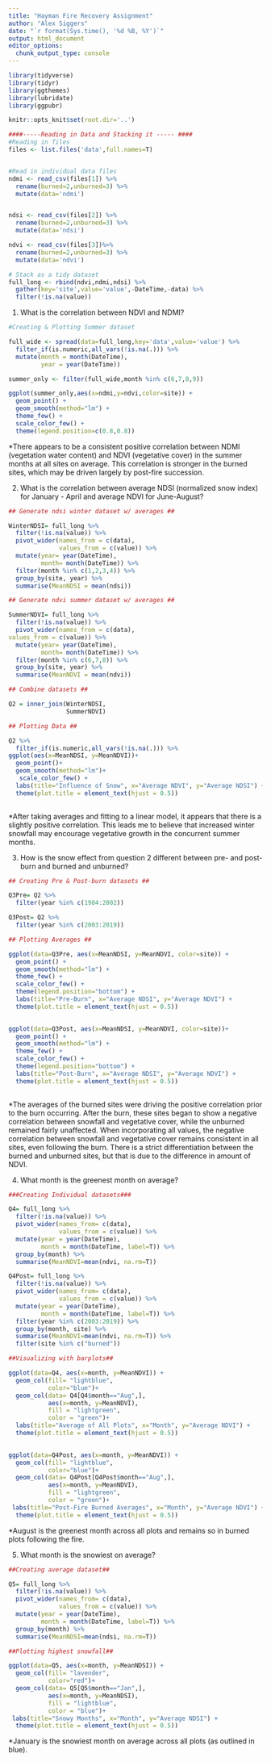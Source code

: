 ```yaml
---
title: "Hayman Fire Recovery Assignment"
author: "Alex Siggers"
date: "`r format(Sys.time(), '%d %B, %Y')`"
output: html_document
editor_options:
  chunk_output_type: console
---
```


```r
library(tidyverse)
library(tidyr)
library(ggthemes)
library(lubridate)
library(ggpubr)

knitr::opts_knit$set(root.dir='..')
```


```r
####-----Reading in Data and Stacking it ----- ####
#Reading in files
files <- list.files('data',full.names=T)


#Read in individual data files
ndmi <- read_csv(files[1]) %>% 
  rename(burned=2,unburned=3) %>%
  mutate(data='ndmi')


ndsi <- read_csv(files[2]) %>% 
  rename(burned=2,unburned=3) %>%
  mutate(data='ndsi')

ndvi <- read_csv(files[3])%>% 
  rename(burned=2,unburned=3) %>%
  mutate(data='ndvi')

# Stack as a tidy dataset
full_long <- rbind(ndvi,ndmi,ndsi) %>%
  gather(key='site',value='value',-DateTime,-data) %>%
  filter(!is.na(value))
```


1) What is the correlation between NDVI and NDMI?

```r

#Creating & Plotting Summer dataset

full_wide <- spread(data=full_long,key='data',value='value') %>%
  filter_if(is.numeric,all_vars(!is.na(.))) %>%
  mutate(month = month(DateTime),
         year = year(DateTime))

summer_only <- filter(full_wide,month %in% c(6,7,8,9))

ggplot(summer_only,aes(x=ndmi,y=ndvi,color=site)) + 
  geom_point() + 
  geom_smooth(method="lm") +
  theme_few() + 
  scale_color_few() + 
  theme(legend.position=c(0.8,0.8))
```

*There appears to be a consistent positive correlation between NDMI (vegetation water content) and NDVI (vegetative cover) in the summer months at all sites on average. This correlation is stronger in the burned sites, which may be driven largely by post-fire succession. 




2) What is the correlation between average NDSI (normalized
 snow index) for January - April and average NDVI for June-August?
 
```r

## Generate ndsi winter dataset w/ averages ##

WinterNDSI= full_long %>%
  filter(!is.na(value)) %>%
  pivot_wider(names_from = c(data),
              values_from = c(value)) %>%
  mutate(year= year(DateTime),
         month= month(DateTime)) %>%
  filter(month %in% c(1,2,3,4)) %>%
  group_by(site, year) %>%
  summarise(MeanNDSI = mean(ndsi))

## Generate ndvi summer dataset w/ averages ##

SummerNDVI= full_long %>%
  filter(!is.na(value)) %>%
  pivot_wider(names_from = c(data),
values_from = c(value)) %>%
  mutate(year= year(DateTime),
         month= month(DateTime)) %>%
  filter(month %in% c(6,7,8)) %>%
  group_by(site, year) %>%
  summarise(MeanNDVI = mean(ndvi))

## Combine datasets ##

Q2 = inner_join(WinterNDSI,
                SummerNDVI)

## Plotting Data ##

Q2 %>%
  filter_if(is.numeric,all_vars(!is.na(.))) %>%
ggplot(aes(x=MeanNDSI, y=MeanNDVI))+
  geom_point()+
  geom_smooth(method="lm")+
   scale_color_few() +  
  labs(title="Influence of Snow", x="Average NDVI", y="Average NDSI") +
  theme(plot.title = element_text(hjust = 0.5))
  
```
 
*After taking averages and fitting to a linear model, it appears that there is a slightly positive correlation. This leads me to believe that increased winter snowfall may encourage vegetative growth in the concurrent summer months. 




3) How is the snow effect from question 2 different between pre- and post-burn
and burned and unburned? 

```r

## Creating Pre & Post-burn datasets ##

Q3Pre= Q2 %>%
  filter(year %in% c(1984:2002))

Q3Post= Q2 %>%
  filter(year %in% c(2003:2019))

## Plotting Averages ##

ggplot(data=Q3Pre, aes(x=MeanNDSI, y=MeanNDVI, color=site)) +
  geom_point() +
  geom_smooth(method="lm") +
  theme_few() + 
  scale_color_few() + 
  theme(legend.position="bottom") +
  labs(title="Pre-Burn", x="Average NDSI", y="Average NDVI") +
  theme(plot.title = element_text(hjust = 0.5))
  

ggplot(data=Q3Post, aes(x=MeanNDSI, y=MeanNDVI, color=site))+
  geom_point() +
  geom_smooth(method="lm") +
  theme_few() + 
  scale_color_few() + 
  theme(legend.position="bottom") +
  labs(title="Post-Burn", x="Average NDSI", y="Average NDVI") +
  theme(plot.title = element_text(hjust = 0.5))
  

```

*The averages of the burned sites were driving the positive correlation prior to the burn occurring. After the burn, these sites began to show a negative correlation between snowfall and vegetative cover, while the unburned remained fairly unaffected. When incorporating all values, the negative correlation between snowfall and vegetative cover remains consistent in all sites, even following the burn. There is a strict differentiation between the burned and unburned sites, but that is due to the difference in amount of NDVI.




4) What month is the greenest month on average? 

```r

###Creating Individual datasets###

Q4= full_long %>%
  filter(!is.na(value)) %>%
  pivot_wider(names_from= c(data),
              values_from = c(value)) %>%
  mutate(year = year(DateTime),
         month = month(DateTime, label=T)) %>%
  group_by(month) %>%
  summarise(MeanNDVI=mean(ndvi, na.rm=T))

Q4Post= full_long %>%
  filter(!is.na(value)) %>%
  pivot_wider(names_from= c(data),
              values_from = c(value)) %>%
  mutate(year = year(DateTime),
         month = month(DateTime, label=T)) %>%
  filter(year %in% c(2003:2019)) %>%
  group_by(month, site) %>%
  summarise(MeanNDVI=mean(ndvi, na.rm=T)) %>%
  filter(site %in% c("burned"))

##Visualizing with barplots##

ggplot(data=Q4, aes(x=month, y=MeanNDVI)) +
  geom_col(fill= "lightblue",
           color="blue")+
  geom_col(data= Q4[Q4$month=="Aug",],
           aes(x=month, y=MeanNDVI),
           fill = "lightgreen",
           color = "green")+
  labs(title="Average of All Plots", x="Month", y="Average NDVI") +
  theme(plot.title = element_text(hjust = 0.5))
  

ggplot(data=Q4Post, aes(x=month, y=MeanNDVI)) +
  geom_col(fill= "lightblue",
           color="blue")+
  geom_col(data= Q4Post[Q4Post$month=="Aug",],
           aes(x=month, y=MeanNDVI),
           fill = "lightgreen",
           color = "green")+
 labs(title="Post-Fire Burned Averages", x="Month", y="Average NDVI") +
  theme(plot.title = element_text(hjust = 0.5))
```


*August is the greenest month across all plots and remains so in burned plots following the fire.




5) What month is the snowiest on average?

```r

##Creating average dataset##

Q5= full_long %>%
  filter(!is.na(value)) %>%
  pivot_wider(names_from= c(data),
              values_from = c(value)) %>%
  mutate(year = year(DateTime),
         month = month(DateTime, label=T)) %>%
  group_by(month) %>%
  summarise(MeanNDSI=mean(ndsi, na.rm=T))

##Plotting highest snowfall##

ggplot(data=Q5, aes(x=month, y=MeanNDSI)) +
  geom_col(fill= "lavender",
           color="red")+
  geom_col(data= Q5[Q5$month=="Jan",],
           aes(x=month, y=MeanNDSI),
           fill = "lightblue",
           color = "blue")+
 labs(title="Snowy Months", x="Month", y="Average NDSI") +
  theme(plot.title = element_text(hjust = 0.5))
```


*January is the snowiest month on average across all plots (as outlined in blue).
